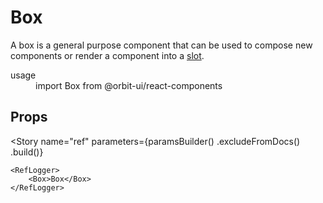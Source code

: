 
<Meta
    title="Content/Box"
    id="box"
/>

# Box

A box is a general purpose component that can be used to compose new components or render a component into a [slot](?path=/docs/getting-started-slots--page).

<dl>
    <div>
        <dt>usage</dt>
        <dd>import Box from @orbit-ui/react-components</dd>
    </div>
</dl>

## Props

<Props of={InnerBox} />

<Story
    name="ref"
    parameters={paramsBuilder()
        .excludeFromDocs()
        .build()}
>
    <RefLogger>
        <Box>Box</Box>
    </RefLogger>
</Story>
